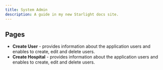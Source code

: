 ```yaml
---
title: System Admin
description: A guide in my new Starlight docs site.
---
```


## Pages
- **Create User** - provides information about the application users and enables to create, edit and delete users.
- **Create Hospital** - provides information about the application users and enables to create, edit and delete users.

